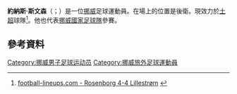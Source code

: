 {{noteTA|G1=football|G2=uefa
|1=zh-hans:约纳斯;zh-hk:莊拿斯;zh-hant:約納斯;
|2=zh-hans:斯文森;zh-hk:史雲遜;zh-hant:斯文森;
}}
{{Infobox football biography
| name        = Jonas Svensson
| image       = Jonas Svensson sandnes.JPG
| caption     = Jonas Svensson in 2013
| image_size  = 
| fullname    = 
| birth_date  = {{birth date and age|1993|3|6|df=y}}
| birth_place = [[挪威|挪威]][[韋爾達爾|韋爾達爾]]
| height      = 1.70 m
| position    = 後衛
| currentclub = {{le|阿丹拿達米亞|Adana Demirspor}}
| clubnumber  = 22
| youthyears1 = –2008
| youthclubs1 = Verdal
| years1      = 2008–2009
| clubs1      = Levanger
| caps1       = 14
| goals1      = 1
| years2      = 2009–2017
| clubs2      = [[洛辛堡足球俱樂部|洛辛堡]]
| caps2       = 157
| goals2      = 11
| years3      = 2017–2021
| clubs3      = [[AZ_(足球會)|阿爾克馬爾]]
| caps3       = 119
| goals3      = 5
| years4      = 2021–
| clubs4      = {{le|阿丹拿達米亞|Adana Demirspor}}
| caps4       = 7
| goals4      = 0
| nationalyears1 = 2008
| nationalteam1  = 挪威U15
| nationalcaps1  = 4
| nationalgoals1 = 0
| nationalyears2 = 2009
| nationalteam2  = 挪威U16
| nationalcaps2  = 10
| nationalgoals2 = 0
| nationalyears3 = 2010
| nationalteam3  = 挪威U17
| nationalcaps3  = 11
| nationalgoals3 = 0
| nationalyears4 = 2011
| nationalteam4  = 挪威U18
| nationalcaps4  = 12
| nationalgoals4 = 0
| nationalyears5 = 2012
| nationalteam5  = 挪威U19
| nationalcaps5  = 6
| nationalgoals5 = 0
| nationalyears6 = 2012
| nationalteam6  = [[挪威21歲以下國家足球隊|挪威U21]]
| nationalcaps6  = 16
| nationalgoals6 = 0
| nationalyears7 = 2013–2015
| nationalteam7  = 挪威U23
| nationalcaps7  = 3
| nationalgoals7 = 0
| nationalyears8 = 2015–
| nationalteam8  = [[挪威國家足球隊|挪威]]
| nationalcaps8  = 23
| nationalgoals8 = 1
| club-update = 25 September 2021
| nationalteam-update = 2 June 2021
}}

'''約納斯·斯文森'''（{{lang-no|Jonas Svensson}}；{{bd|1993年|3月6日}}）是一位[[挪威|挪威]]足球運動員。在場上的位置是後衛。現效力於[[土超|土超]]球隊{{le|阿丹拿達米亞|Adana Demirspor}}<ref>[http://www.football-lineups.com/match/97787/ football-lineups.com - Rosenborg 4-4 Lillestrøm] {{Wayback|url=http://www.football-lineups.com/match/97787/ |date=20150924045943 }}{{not in citation given|date=September 2013}}</ref>。他也代表[[挪威國家足球隊|挪威國家足球隊]]參賽。

==參考資料==
{{Reflist}}

{{DEFAULTSORT: Svensson, Jonas}}
[[Category:挪威男子足球运动员|Category:挪威男子足球运动员]]
[[Category:挪威旅外足球運動員|Category:挪威旅外足球運動員]]